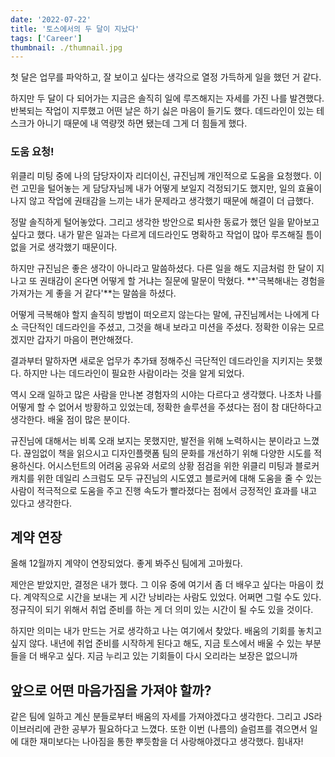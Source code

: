 ```yaml
---
date: '2022-07-22'
title: '토스에서의 두 달이 지났다'
tags: ['Career']
thumbnail: ./thumnail.jpg
---
```


첫 달은 업무를 파악하고, 
잘 보이고 싶다는 생각으로 열정 가득하게 일을 했던 거 같다. 

하지만 두 달이 다 되어가는 지금은 솔직히 일에 루즈해지는 자세를 가진 나를 발견했다.
반복되는 작업이 지루했고 어떤 날은 하기 싫은 마음이 들기도 했다.
데드라인이 있는 테스크가 아니기 때문에 내 역량껏 하면 됐는데 그게 더 힘들게 했다.


### 도움 요청!

위클리 미팅 중에 나의 담당자이자 리더이신, 규진님께 개인적으로 도움을 요청했다.
이런 고민을 털어놓는 게 담당자님께 내가 어떻게 보일지 걱정되기도 했지만,
일의 효율이 나지 않고 작업에 권태감을 느끼는 내가 문제라고 생각했기 때문에 해결이 더 급했다.

정말 솔직하게 털어놓았다. 그리고 생각한 방안으로 퇴사한 동료가 했던 일을 맡아보고 싶다고 했다.
내가 맡은 일과는 다르게 데드라인도 명확하고 작업이 많아 루즈해질 틈이 없을 거로 생각했기 때문이다.

하지만 규진님은 좋은 생각이 아니라고 말씀하셨다.
다른 일을 해도 지금처럼 한 달이 지나고 또 권태감이 온다면 어떻게 할 거냐는 질문에 말문이 막혔다.
**'극복해내는 경험을 가져가는 게 좋을 거 같다'**는 말씀을 하셨다.

어떻게 극복해야 할지 솔직히 방법이 떠오르지 않는다는 말에,
규진님께서는 나에게 다소 극단적인 데드라인을 주셨고, 그것을 해내 보라고 미션을 주셨다.
정확한 이유는 모르겠지만 갑자기 마음이 편안해졌다.

결과부터 말하자면 새로운 업무가 추가돼 정해주신 극단적인 데드라인을 지키지는 못했다.
하지만 나는 데드라인이 필요한 사람이라는 것을 알게 되었다.

역시 오래 일하고 많은 사람을 만나본 경험자의 시야는 다르다고 생각했다.
나조차 나를 어떻게 할 수 없어서 방황하고 있었는데,
정확한 솔루션을 주셨다는 점이 참 대단하다고 생각한다.
배울 점이 많은 분이다.

규진님에 대해서는 비록 오래 보지는 못했지만, 발전을 위해 노력하시는 분이라고 느꼈다.
끊임없이 책을 읽으시고 디자인플랫폼 팀의 문화를 개선하기 위해
다양한 시도를 적용하신다. 어시스턴트의 어려움 공유와 서로의 상황 점검을 위한 
위클리 미팅과 블로커 캐치를 위한 데일리 스크럼도 모두 규진님의 시도였고 
블로커에 대해 도움을 줄 수 있는 사람이 적극적으로 도움을 주고
진행 속도가 빨라졌다는 점에서 긍정적인 효과를 내고 있다고 생각한다.


## 계약 연장

올해 12월까지 계약이 연장되었다. 좋게 봐주신 팀에게 고마웠다. 

제안은 받았지만, 결정은 내가 했다. 그 이유 중에 여기서 좀 더 배우고 싶다는 마음이 컸다.
계약직으로 시간을 보내는 게 시간 낭비라는 사람도 있었다.
어쩌면 그럴 수도 있다. 
정규직이 되기 위해서 취업 준비를 하는 게 더 의미 있는 시간이 될 수도 있을 것이다.

하지만 의미는 내가 만드는 거로 생각하고 나는 여기에서 찾았다.
배움의 기회를 놓치고 싶지 않다.
내년에 취업 준비를 시작하게 된다고 해도, 지금 토스에서 배울 수 있는 부분들을 더 배우고 싶다.
지금 누리고 있는 기회들이 다시 오리라는 보장은 없으니까

## 앞으로 어떤 마음가짐을 가져야 할까?

같은 팀에 일하고 계신 분들로부터 배움의 자세를 가져야겠다고 생각한다.
그리고 JS라이브러리에 관한 공부가 필요하다고 느꼈다.
또한 이번 (나름의) 슬럼프를 겪으면서 일에 대한 재미보다는 나아짐을 통한 뿌듯함을 더 사랑해야겠다고 생각했다.
힘내자!